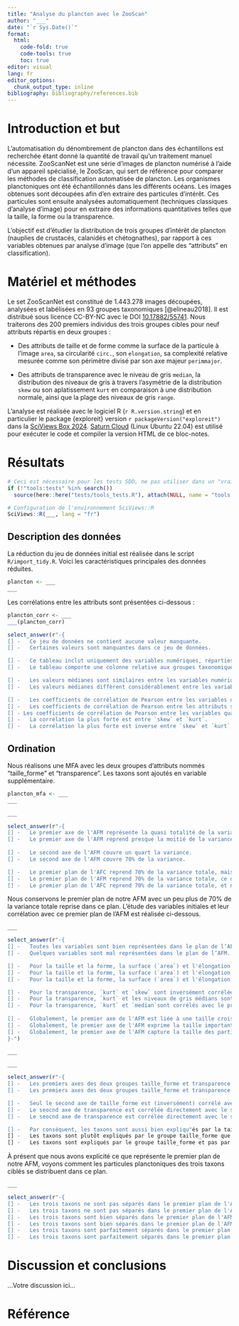 ```yaml
---
title: "Analyse du plancton avec le ZooScan"
author: "___"
date: "`r Sys.Date()`"
format:
  html:
    code-fold: true
    code-tools: true
    toc: true
editor: visual
lang: fr
editor_options: 
  chunk_output_type: inline
bibliography: bibliography/references.bib
---
```


# Introduction et but

L'automatisation du dénombrement de plancton dans des échantillons est recherchée étant donné la quantité de travail qu'un traitement manuel nécessite. ZooScanNet est une série d’images de plancton numérisé à l’aide d’un appareil spécialisé, le ZooScan, qui sert de référence pour comparer les méthodes de classification automatisée de plancton. Les organismes planctoniques ont été échantillonnés dans les différents océans. Les images obtenues sont découpées afin d’en extraire des particules d’intérêt. Ces particules sont ensuite analysées automatiquement (techniques classiques d’analyse d’image) pour en extraire des informations quantitatives telles que la taille, la forme ou la transparence.

L'objectif est d'étudier la distribution de trois groupes d'intérêt de plancton (nauplies de crustacés, calanidés et chétognathes), par rapport à ces variables obtenues par analyse d'image (que l'on appelle des "attributs" en classification).

# Matériel et méthodes

Le set ZooScanNet est constitué de 1.443.278 images découpées, analysées et labélisées en 93 groupes taxonomiques [@elineau2018]. Il est distribué sous licence CC-BY-NC avec le DOI [10.17882/55741](https://doi.org/10.17882/55741). Nous traiterons des 200 premiers individus des trois groupes cibles pour neuf attributs répartis en deux groupes :

-   Des attributs de taille et de forme comme la surface de la particule à l'image `area`, sa circularité `circ.`, son `elongation`, sa complexité relative mesurée comme son périmètre divisé par son axe majeur `perimmajor`.

-   Des attributs de transparence avec le niveau de gris `median`, la distribution des niveaux de gris à travers l'asymétrie de la distribution `skew` ou son aplatissement `kurt` en comparaison à une distribution normale, ainsi que la plage des niveaux de gris `range`.

L'analyse est réalisée avec le logiciel R (`r R.version.string`) et en particulier le package {exploreit} version `r packageVersion("exploreit")` dans la [SciViews Box 2024](https://www.sciviews.org/software/svbox/). [Saturn Cloud](https://saturncloud.io/) (Linux Ubuntu 22.04) est utilisé pour exécuter le code et compiler la version HTML de ce bloc-notes.

# Résultats

```r
# Ceci est nécessaire pour les tests SDD, ne pas utiliser dans un "vrai" projet
if (!"tools:tests" %in% search())
  source(here::here("tests/tools_tests.R"), attach(NULL, name = "tools:tests"))

# Configuration de l'environnement SciViews::R
SciViews::R(___, lang = "fr")
```

## Description des données

La réduction du jeu de données initial est réalisée dans le script `R/import_tidy.R`. Voici les caractéristiques principales des données réduites.

<!--% Importez le tableau de données `zsn_sub.rds` que vous avez généré avec le script `R/import_tidy.R` dans `plancton` et décrivez les données à l'aide de la fonction `skimr::skim()`. -->

```r
plancton <- ___
___
```

Les corrélations entre les attributs sont présentées ci-dessous :

<!--% Réalisez un graphique des corrélations entre les variables numériques. -->

```r
plancton_corr <- ___
___(plancton_corr)
```

<!--% Interprétez vos tableaux et votre graphique des corrélations ci-dessous. -->

```r
select_answer(r"-{
[] -   Ce jeu de données ne contient aucune valeur manquante.
[] -   Certaines valeurs sont manquantes dans ce jeu de données.

[] -   Ce tableau inclut uniquement des variables numériques, réparties en deux ensembles : l’un pour les variables de taille et de forme et l’autre pour les variables de transparence.
[] -   Le tableau comporte une colonne relative aux groupes taxonomiques, ainsi que deux ensembles de variables : l’un pour les variables de taille et de forme et l’autre pour les variables de transparence.

[] -   Les valeurs médianes sont similaires entre les variables numériques.
[] -   Les valeurs médianes diffèrent considérablement entre les variables numériques.

[] -   Les coefficients de corrélation de Pearson entre les variables quantitatives sont très faibles, parfois positifs, parfois négatifs.
[] -   Les coefficients de corrélation de Pearson entre les attributs sont élevés. Certains sont positifs, d'autres négatifs.
[] - Les coefficients de corrélation de Pearson entre les variables quantitatives sont très variables et tantôt positifs, tantôt négatifs.
[] -   La corrélation la plus forte est entre `skew` et `kurt`.
[] -   La corrélation la plus forte est inverse entre `skew` et `kurt`.}-")
```

## Ordination

Nous réalisons une MFA avec les deux groupes d'attributs nommés "taille_forme" et "transparence". Les taxons sont ajoutés en variable supplémentaire.

<!--% Réalisez votre AFM et placez-là dans `plancton_mfa`. Ensuite, affichez le résumé de votre analyse. Utilisez `taxon` comme variable supplémentaire. Nommez vos groupes de variables "taille_forme", "transparence" et "taxon". -->

```r
plancton_mfa <- ___
___
```

<!--% Tracez le graphique des éboulis de votre AFM. -->

```r
___
```

<!--% Interprétez le résumé de l'AFM et de son graphique des éboulis. -->

```r
select_answer(r"-{
[] -   Le premier axe de l'AFM représente la quasi totalité de la variance. Il y a un effet saturant marqué.
[] -   Le premier axe de l'AFM reprend presque la moitié de la variance.
  
[] -   Le second axe de l'AFM couvre un quart la variance.
[] -   Le second axe de l'AFM couvre 70% de la variance.

[] -   Le premier plan de l'AFC reprend 70% de la variance totale, mais cela est totalement insuffisant.
[] -   Le premier plan de l'AFM reprend 70% de la variance totale, ce qui est acceptable pour notre analyse.
[] -   Le premier plan de l'AFC reprend 70% de la variance totale, et nous nous en contenterons.}-")
```

Nous conservons le premier plan de notre AFM avec un peu plus de 70% de la variance totale reprise dans ce plan. L'étude des variables initiales et leur corrélation avec ce premier plan de l'AFM est réalisée ci-dessous.

<!--%  Réalisez le graphique des variables dans le premier plan de l'AFM. -->

```r
___
```

<!--% Interprétez ce graphique. -->

```r
select_answer(r"-{
[] -   Toutes les variables sont bien représentées dans le plan de l’AFM.
[] -   Quelques variables sont mal représentées dans le plan de l’AFM.

[] -   Pour la taille et la forme, la surface (`area`) et l'élongation sont corrélées entre elles, ainsi qu'avec le premier axe de l'AFM. `perimmajor` et la circularité ne sont ni corrélées entre elles, ni avec les deux premiers axes de l'AFM.
[] -   Pour la taille et la forme, la surface (`area`) et l'élongation sont corrélées entre elles, ainsi qu'avec le premier axe de l'AFM. `perimmajor` n'est pas corrélé avec les deux premiers, mais bien avec le second axe de l'AFM. Enfin, la circularité est entre les deux premiers axes de l'AFM.
[] -   Pour la taille et la forme, la surface (`area`) et l'élongation sont corrélées entre elles, ainsi qu'avec le premier axe de l'AFM. `perimmajor` n'est pas corrélé avec les deux premiers, mais bien avec le second axe de l'AFM. Enfin, la circularité est plutôt inversément corrélée avec `perimmajor`ainsi que le second axe de l'AFM.

[] -   Pour la transparence, `kurt` et `skew` sont inversément corrélées et sont également directement et inversément corrélés, respectivement, avec le premier axe de l'AFM. `median` et `range` sont orthogonaux et non corrélés avec les deux premiers axes de l'AFM.
[] -   Pour la transparence, `kurt` et les niveaux de gris médians sont corrélés entre eux et avec le premier axe de l'AFM alors que `skew` est invesément corrélée avec ces variables et le premier axe. `range` est orthogonal et plutôt corrélé avec le second axe de l'AFM.
[] -   Pour la transparence, `kurt` et `median`sont corrélés avec le premeir axe de l'AFM et inversément corrélés avec `skew`. `range` n'est corrélés avec aucune autre variable et aucun des deux premiers axes de l'AFM.
  
[] -   Globalement, le premier axe de l'AFM est liée à une taille croissance et une modification de l'histogramme des niveaux de gris tandis que le seoncd axe est moins nettement lié aux variables initiales.
[] -   Globalement, le premier axe de l'AFM exprime la taille importante, ainsi que l'applatissement de l'histogramme des niveaux de gris vers la droite. Le second axe contraste des particules aux formes plus complexes en haut avec des objets plus circulaires en bas.
[] -   Globalement, le premier axe de l'AFM capture la taille des particules à droite, ainsi que les déviations de l'histogramme de niveaux de gris. Le second axe est lié à la complexité de la forme de la particule `perimmajor` et l'étalement des niveaux de gris `range`.
}-")
```

<!--% Produisez maintenant le graphique qui représente les axes des ACP par groupes par rapport à l'AFM. -->

```r
___
```

<!--% Réalisez ci-dessous le graphique qui montre l'association globale des différents groupes avec l'AFM. -->

```r
___
```

<!--% Interprétez les deux graphiques précédents. -->

```r
select_answer(r"-{
[] -   Les premiers axes des deux groupes taille_forme et transparence sont globalement corrélés avec le premier axe de l'AFM tandis que le premier axes des taxons lui est inversément corrélé.
[] -   Les premiers axes des deux groupes taille_forme et transparence sont globalement corrélés avec le premier axe de l'AFM tandis que le second axes des taxons lui est inversément corrélé.

[] -   Seul le second axe de taille_forme est (inversément) corrélé avec le second axe de l'AFM.
[] -   Le seocnd axe de transparence est corrélée directement avec le second axes de l'AFM et celui de taille_forme l'est inversément.
[] -   Le seocnd axe de transparence est corrélée directement avec le second axes de l'AFM et celui de taille_forme l'est inversément. Le premier axe de taxons est également corrélé avec ce second axe de l'AFM.

[] -   Par conséquent, les taxons sont aussi bien expliqu"és par la taille_forme et par la transparence.
[] -   Les taxons sont plutôt expliqués par le groupe taille_forme que par la transparence, bien que ce dernier joue également un rôle.
[] -   Les taxons sont expliqués par le groupe taille_forme et pas par la transparence.}-")
```

À présent que nous avons explicité ce que représente le premier plan de notre AFM, voyons comment les particules planctoniques des trois taxons ciblés se distribuent dans ce plan.

<!--% Tracez le graphique des individus pour le premier plan de votre AFM. Vous n'utiliserez pas de labels pour les individus (argument `lab.ind = FALSE`), mais vous colorerez les points avec la variable supplémentaire taxon (`habillage = "taxon"`). -->

```r
___
```

<!--% Interprétez ce dernier graphique. -->

```r
select_answer(r"-{
[] -   Les trois taxons ne sont pas séparés dans le premier plan de l'AFM. C'est mauvais signe pour une classification automatisée de ce plancton.
[] -   Les trois taxons ne sont pas séparés dans le premier plan de l'AFM, mais nous ne pouvons pas conclure concernant la classification automatisée de ce plancton car l'AFM ne vise pas une telle séparation des groupes.
[] -   Les trois taxons sont bien séparés dans le premier plan de l'AFM. C'est bon signe pour une classification automatisée de ce plancton.
[] -   Les trois taxons sont bien séparés dans le premier plan de l'AFM, mais nous ne pouvons pas conclure concernant la classification automatisée de ce plancton car l'AFM ne vise pas une telle séparation des groupes.
[] -   Les trois taxons sont parfaitement séparés dans le premier plan de l'AFM. La classification automatisée de ces trois taxons devrait se faire sans problème.
[] -   Les trois taxons sont parfaitement séparés dans le premier plan de l'AFM, mais nous ne pouvons pas conclure concernant la classification automatisée de ce plancton car l'AFM ne vise pas une telle séparation des groupes.}-")
```

# Discussion et conclusions

<!--% Concluez votre travail en deux phrases en indiquant si vous considérez que l'AFM est utile ici par rapport à l'objectif fixé, ainsi que par rapport à la perspective d'une classification automatisée de ce plancton. La seconde phrase doit commenter l'importation et la réduction du jeu de données opérées dans le script `R/import_tidy.R`. -->

...Votre discussion ici...

# Référence

<!--% Ne rien indiquer ici. La référence bibliographique se placera automatiquement ici.-->

